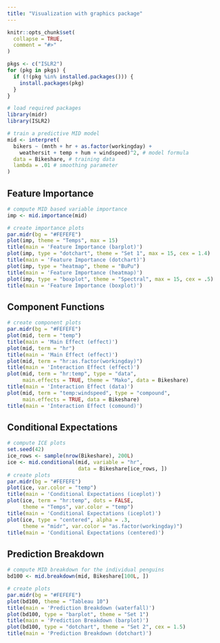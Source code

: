 ```yaml
---
title: "Visualization with graphics package"
---
```


```r
knitr::opts_chunk$set(
  collapse = TRUE,
  comment = "#>"
)

pkgs <- c("ISLR2")
for (pkg in pkgs) {
  if (!(pkg %in% installed.packages())) {
    install.packages(pkg)
  }
}
```

```r
# load required packages
library(midr)
library(ISLR2)

# train a predictive MID model
mid <- interpret(
  bikers ~ (mnth + hr + as.factor(workingday) +
    weathersit + temp + hum + windspeed)^2, # model formula
  data = Bikeshare, # training data
  lambda = .01 # smoothing parameter
)
```

## Feature Importance

```r
# compute MID based variable importance
imp <- mid.importance(mid)

# create importance plots
par.midr(bg = "#FEFEFE")
plot(imp, theme = "Temps", max = 15)
title(main = 'Feature Importance (barplot)')
plot(imp, type = "dotchart", theme = "Set 1", max = 15, cex = 1.4)
title(main = 'Feature Importance (dotchart)')
plot(imp, type = "heatmap", theme = "BuPu")
title(main = 'Feature Importance (heatmap)')
plot(imp, type = "boxplot", theme = "Spectral", max = 15, cex = .5)
title(main = 'Feature Importance (boxplot)')
```

## Component Functions

```r
# create component plots
par.midr(bg = "#FEFEFE")
plot(mid, term = "temp")
title(main = 'Main Effect (effect)')
plot(mid, term = "hr")
title(main = 'Main Effect (effect)')
plot(mid, term = "hr:as.factor(workingday)")
title(main = 'Interaction Effect (effect)')
plot(mid, term = "hr:temp", type = "data",
     main.effects = TRUE, theme = "Mako", data = Bikeshare)
title(main = 'Interaction Effect (data)')
plot(mid, term = "temp:windspeed", type = "compound",
     main.effects = TRUE, data = Bikeshare)
title(main = 'Interaction Effect (comound)')
```

## Conditional Expectations

```r
# compute ICE plots
set.seed(42)
ice_rows <- sample(nrow(Bikeshare), 200L)
ice <- mid.conditional(mid, variable = "hr",
                       data = Bikeshare[ice_rows, ])
# create plots
par.midr(bg = "#FEFEFE")
plot(ice, var.color = "temp")
title(main = 'Conditional Expectations (iceplot)')
plot(ice, term = "hr:temp", dots = FALSE,
     theme = "Temps", var.color = "temp")
title(main = 'Conditional Expectations (iceplot)')
plot(ice, type = "centered", alpha = .3,
     theme = "midr", var.color = "as.factor(workingday)")
title(main = 'Conditional Expectations (centered)')
```

## Prediction Breakdown

```r
# compute MID breakdown for the individual penguins
bd100 <- mid.breakdown(mid, Bikeshare[100L, ])

# create plots
par.midr(bg = "#FEFEFE")
plot(bd100, theme = "Tableau 10")
title(main = 'Prediction Breakdown (waterfall)')
plot(bd100, type = "barplot", theme = "Set 1")
title(main = 'Prediction Breakdown (barplot)')
plot(bd100, type = "dotchart", theme = "Set 2", cex = 1.5)
title(main = 'Prediction Breakdown (dotchart)')
```
